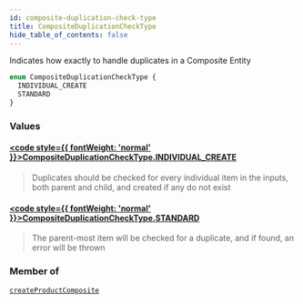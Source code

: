 ```yaml
---
id: composite-duplication-check-type
title: CompositeDuplicationCheckType
hide_table_of_contents: false
---
```








Indicates how exactly to handle duplicates in a Composite Entity

```graphql
enum CompositeDuplicationCheckType {
  INDIVIDUAL_CREATE
  STANDARD
}
```


### Values

#### [<code style={{ fontWeight: 'normal' }}>CompositeDuplicationCheckType.<b>INDIVIDUAL_CREATE</b></code>](#) 
> Duplicates should be checked for every individual item in the inputs, both
parent and child, and created if any do not exist
> 

#### [<code style={{ fontWeight: 'normal' }}>CompositeDuplicationCheckType.<b>STANDARD</b></code>](#) 
> The parent-most item will be checked for a duplicate, and if found, an error will be thrown
> 



### Member of

[`createProductComposite`](/demand/api/graphql-admin/reference/mutations/create-product-composite)  <Badge class="secondary" text="mutation"/>



